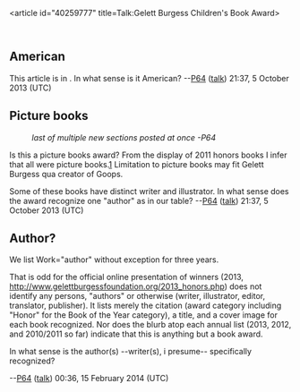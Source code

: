 <article id="40259777" title=Talk:Gelett Burgess Children's Book Award>
	<talkpage id="40259777" title="Talk:Gelett Burgess Children's Book Award">
{{WikiProject Awards and prizes|class=stub|importance=low}}
{{WikiProject Children's literature|class=stub
|importance=low}}

==American==

This article is in {{cl|American literary awards}}. In what sense is it American? --[[User:P64|P64]] ([[User talk:P64|talk]]) 21:37, 5 October 2013 (UTC)

==Picture books==
: ''last of multiple new sections posted at once -P64''

Is this a picture books award? From the display of 2011 honors books I infer that all were picture books.[http://www.gelettburgessfoundation.org/2011_honors.php] Limitation to picture books may fit Gelett Burgess qua creator of Goops.

Some of these books have distinct writer and illustrator. In what sense does the award recognize one &quot;author&quot; as in our table? --[[User:P64|P64]] ([[User talk:P64|talk]]) 21:37, 5 October 2013 (UTC)

== Author? ==

We list Work=&quot;author&quot; without exception for three years. 

That is odd for the official online presentation of winners (2013, http://www.gelettburgessfoundation.org/2013_honors.php) does not identify any persons, &quot;authors&quot; or otherwise (writer, illustrator, editor, translator, publisher). It lists merely the citation (award category including &quot;Honor&quot; for the Book of the Year category), a title, and a cover image for each book recognized. Nor does the blurb atop each annual list (2013, 2012, and 2010/2011 so far) indicate that this is anything but a book award.

In what sense is the author(s) --writer(s), i presume-- specifically recognized?

--[[User:P64|P64]] ([[User talk:P64|talk]]) 00:36, 15 February 2014 (UTC)
	</talkpage>
</article>